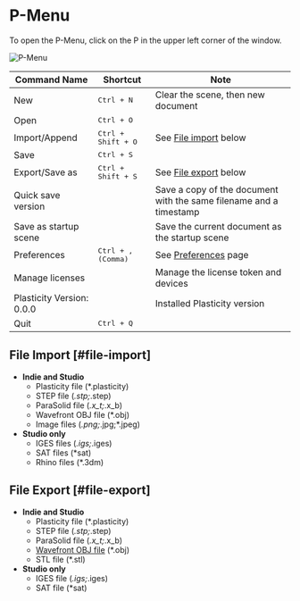# P-Menu

To open the P-Menu, click on the P in the upper left corner of the window.

![P-Menu](/img/file-menu.png)

| Command Name              | Shortcut                  | Note                                           |
| ------------------------- | ------------------------- | ---------------------------------------------- |
| New                       | <kbd>Ctrl + N</kbd>         | Clear the scene, then new document             |
| Open                      | <kbd>Ctrl + O</kbd>         |                                                |
| Import/Append             | <kbd>Ctrl + Shift + O</kbd>   | See [File import](#file-import) below          |
| Save                      | <kbd>Ctrl + S</kbd>         |                                                |
| Export/Save as            | <kbd>Ctrl + Shift + S</kbd>   | See [File export](#file-export) below          |
| Quick save version        |                           | Save a copy of the document with the same filename and a timestamp      |
| Save as startup scene     |                           | Save the current document as the startup scene |
| Preferences               | <kbd>Ctrl + , (Comma)</kbd> | See [Preferences](./preferences) page          |
| Manage licenses           |                           | Manage the license token and devices           |
| Plasticity Version: 0.0.0 |                           | Installed Plasticity version                   |
| Quit                      | <kbd>Ctrl + Q</kbd>         |                                                |


## File Import [#file-import]
- **Indie and Studio** 
    - Plasticity file (*.plasticity)
    - STEP file (*.stp;*.step)
    - ParaSolid file (*.x_t;*.x_b)
    - Wavefront OBJ file (*.obj)
    - Image files (*.png;*.jpg;*.jpeg)
- **Studio only**
    - IGES files (*.igs;*.iges) 
    - SAT files (*sat)
    - Rhino files (*.3dm) 

## File Export [#file-export]
- **Indie and Studio** 
    - Plasticity file (*.plasticity)
    - STEP file (*.stp;*.step)
    - ParaSolid file (*.x_t;*.x_b)
    - [Wavefront OBJ file](./export-obj) (*.obj)
    - STL file (*.stl)
- **Studio only**
    - IGES file (*.igs;*.iges)
    - SAT file (*sat)








